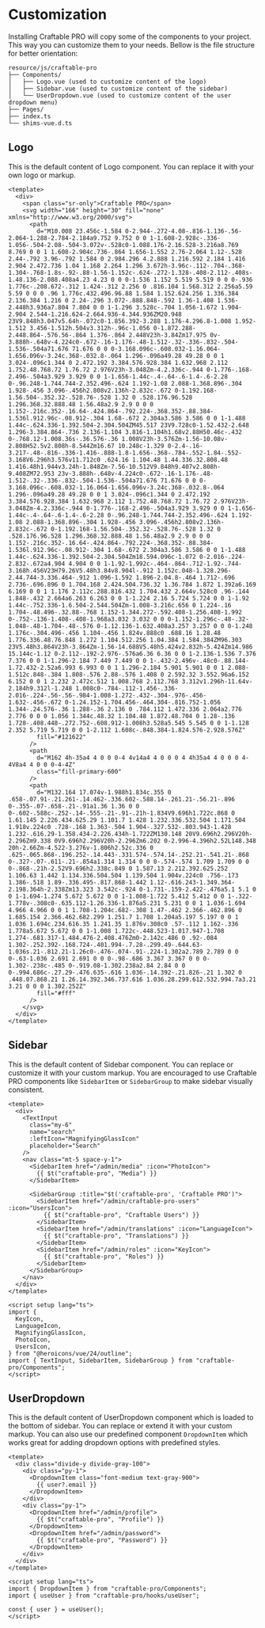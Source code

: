 # Customization

Installing Craftable PRO will copy some of the components to your project. This way you can customize them to your needs. Bellow is the file structure for better orientation:

```
resource/js/craftable-pro
├── Components/
│   ├── Logo.vue (used to customize content of the logo)
│   ├── Sidebar.vue (used to customize content of the sidebar)
│   └── UserDropdown.vue (used to customize content of the user dropdown menu)
├── Pages/
├── index.ts
└── shims-vue.d.ts
```

## Logo

This is the default content of Logo component. You can replace it with your own logo or markup.

```vue filename="resources/js/craftable-pro/Components/Logo.vue"
<template>
  <div>
    <span class="sr-only">Craftable PRO</span>
    <svg width="166" height="30" fill="none" xmlns="http://www.w3.org/2000/svg">
      <path
        d="M10.008 23.456c-1.584 0-2.944-.272-4.08-.816-1.136-.56-2.064-1.288-2.784-2.184a9.752 9.752 0 0 1-1.608-2.928c-.336-1.056-.504-2.08-.504-3.072v-.528c0-1.088.176-2.16.528-3.216a8.769 8.769 0 0 1 1.608-2.904c.736-.864 1.656-1.552 2.76-2.064 1.12-.528 2.44-.792 3.96-.792 1.584 0 2.984.296 4.2.888 1.216.592 2.184 1.416 2.904 2.472.736 1.04 1.168 2.264 1.296 3.672h-3.96c-.112-.704-.368-1.304-.768-1.8s-.92-.88-1.56-1.152c-.624-.272-1.328-.408-2.112-.408s-1.48.136-2.088.408a4.23 4.23 0 0 0-1.536 1.152 5.519 5.519 0 0 0-.936 1.776c-.208.672-.312 1.424-.312 2.256 0 .816.104 1.568.312 2.256a5.59 5.59 0 0 0 .96 1.776c.432.496.96.88 1.584 1.152.624.256 1.336.384 2.136.384 1.216 0 2.24-.296 3.072-.888.848-.592 1.36-1.408 1.536-2.448h3.936a7.804 7.804 0 0 1-1.296 3.528c-.704 1.056-1.672 1.904-2.904 2.544-1.216.624-2.664.936-4.344.936ZM20.948 23V9.848h3.047v5.64h-.072c0-1.856.392-3.288 1.176-4.296.8-1.008 1.952-1.512 3.456-1.512h.504v3.312h-.96c-1.056 0-1.872.288-2.448.864-.576.56-.864 1.376-.864 2.448V23h-3.84Zm17.975 0v-3.888h-.648v-4.224c0-.672-.16-1.176-.48-1.512-.32-.336-.832-.504-1.536-.504a71.676 71.676 0 0 0-3.168.096c-.608.032-1.16.064-1.656.096v-3.24c.368-.032.8-.064 1.296-.096a49.28 49.28 0 0 1 3.024-.096c1.344 0 2.472.192 3.384.576.928.384 1.632.968 2.112 1.752.48.768.72 1.76.72 2.976V23h-3.048Zm-4.2.336c-.944 0-1.776-.168-2.496-.504a3.929 3.929 0 0 1-1.656-1.44c-.4-.64-.6-1.4-.6-2.28 0-.96.248-1.744.744-2.352.496-.624 1.192-1.08 2.088-1.368.896-.304 1.928-.456 3.096-.456h2.808v2.136h-2.832c-.672 0-1.192.168-1.56.504-.352.32-.528.76-.528 1.32 0 .528.176.96.528 1.296.368.32.888.48 1.56.48a2.9 2.9 0 0 0 1.152-.216c.352-.16.64-.424.864-.792.224-.368.352-.88.384-1.536l.912.96c-.08.912-.304 1.68-.672 2.304a3.586 3.586 0 0 1-1.488 1.44c-.624.336-1.392.504-2.304.504ZM45.517 23V9.728c0-1.52.432-2.648 1.296-3.384.864-.736 2.136-1.104 3.816-1.104h1.68v2.88H50.46c-.432 0-.768.12-1.008.36s-.36.576-.36 1.008V23h-3.576Zm-1.56-10.08v-2.808H52.5v2.808h-8.544Zm16.67 10.248c-1.329 0-2.4-.16-3.217-.48-.816-.336-1.416-.888-1.8-1.656-.368-.784-.552-1.84-.552-3.168V6.296h3.576v11.712c0 .624.16 1.104.48 1.44.336.32.808.48 1.416.48h1.944v3.24h-1.848Zm-7.56-10.512V9.848h9.407v2.808h-9.408ZM72.953 23v-3.888h-.648v-4.224c0-.672-.16-1.176-.48-1.512-.32-.336-.832-.504-1.536-.504a71.676 71.676 0 0 0-3.168.096c-.608.032-1.16.064-1.656.096v-3.24c.368-.032.8-.064 1.296-.096a49.28 49.28 0 0 1 3.024-.096c1.344 0 2.472.192 3.384.576.928.384 1.632.968 2.112 1.752.48.768.72 1.76.72 2.976V23h-3.048Zm-4.2.336c-.944 0-1.776-.168-2.496-.504a3.929 3.929 0 0 1-1.656-1.44c-.4-.64-.6-1.4-.6-2.28 0-.96.248-1.744.744-2.352.496-.624 1.192-1.08 2.088-1.368.896-.304 1.928-.456 3.096-.456h2.808v2.136h-2.832c-.672 0-1.192.168-1.56.504-.352.32-.528.76-.528 1.32 0 .528.176.96.528 1.296.368.32.888.48 1.56.48a2.9 2.9 0 0 0 1.152-.216c.352-.16.64-.424.864-.792.224-.368.352-.88.384-1.536l.912.96c-.08.912-.304 1.68-.672 2.304a3.586 3.586 0 0 1-1.488 1.44c-.624.336-1.392.504-2.304.504Zm18.594.096c-1.072 0-2.016-.224-2.832-.672a4.904 4.904 0 0 1-1.92-1.992c-.464-.864-.712-1.92-.744-3.168h.456V23H79.26V5.48h3.84v8.904l-.912 1.152c.048-1.328.296-2.44.744-3.336.464-.912 1.096-1.592 1.896-2.04.8-.464 1.712-.696 2.736-.696.896 0 1.704.168 2.424.504.736.32 1.36.784 1.872 1.392a6.169 6.169 0 0 1 1.176 2.112c.288.816.432 1.704.432 2.664v.528c0 .96-.144 1.848-.432 2.664a6.263 6.263 0 0 1-1.224 2.16 5.724 5.724 0 0 1-1.92 1.44c-.752.336-1.6.504-2.544.504Zm-1.008-3.216c.656 0 1.224-.16 1.704-.48.496-.32.88-.768 1.152-1.344.272-.592.408-1.256.408-1.992 0-.752-.136-1.408-.408-1.968a3.032 3.032 0 0 0-1.152-1.296c-.48-.32-1.048-.48-1.704-.48-.576 0-1.12.136-1.632.408a3.257 3.257 0 0 0-1.248 1.176c-.304.496-.456 1.104-.456 1.824v.888c0 .688.16 1.28.48 1.776.336.48.76.848 1.272 1.104.512.256 1.04.384 1.584.384ZM96.303 23V5.48h3.864V23h-3.864Zm-1.56-14.688V5.48h5.424v2.832h-5.424Zm14.986 15.144c-1.12 0-2.112-.192-2.976-.576a6.36 6.36 0 0 1-2.136-1.536 7.376 7.376 0 0 1-1.296-2.184 7.449 7.449 0 0 1-.432-2.496v-.48c0-.88.144-1.72.432-2.52a6.993 6.993 0 0 1 1.296-2.184 5.901 5.901 0 0 1 2.088-1.512c.848-.384 1.808-.576 2.88-.576 1.408 0 2.592.32 3.552.96a6.152 6.152 0 0 1 2.232 2.472c.512 1.008.768 2.112.768 3.312v1.296h-11.64v-2.184h9.312l-1.248 1.008c0-.784-.112-1.456-.336-2.016-.224-.56-.56-.984-1.008-1.272-.432-.304-.976-.456-1.632-.456-.672 0-1.24.152-1.704.456-.464.304-.816.752-1.056 1.344-.24.576-.36 1.288-.36 2.136 0 .784.112 1.472.336 2.064a2.776 2.776 0 0 0 1.056 1.344c.48.32 1.104.48 1.872.48.704 0 1.28-.136 1.728-.408.448-.272.752-.608.912-1.008h3.528a5.545 5.545 0 0 1-1.128 2.352 5.719 5.719 0 0 1-2.112 1.608c-.848.384-1.824.576-2.928.576Z"
        fill="#121622"
      />
      <path
        d="M162 4h-35a4 4 0 0 0-4 4v14a4 4 0 0 0 4 4h35a4 4 0 0 0 4-4V8a4 4 0 0 0-4-4Z"
        class="fill-primary-600"
      />
      <path
        d="M132.164 17.074v-1.988h1.834c.355 0 .658-.07.91-.21.261-.14.462-.336.602-.588.14-.261.21-.56.21-.896 0-.355-.07-.658-.21-.91a1.36 1.36 0 0 0-.602-.588c-.252-.14-.555-.21-.91-.21h-1.834V9.696h1.722c.868 0 1.61.145 2.226.434.625.29 1.101.7 1.428 1.232.336.532.504 1.171.504 1.918v.224c0 .728-.168 1.363-.504 1.904-.327.532-.803.943-1.428 1.232-.616.29-1.358.434-2.226.434h-1.722ZM130.148 20V9.696h2.296V20h-2.296Zm9.338 0V9.696h2.296V20h-2.296Zm6.202 0-2.996-4.396h2.52L148.348 20h-2.66Zm-4.522-3.276v-1.806h2.52c.336 0 .625-.065.868-.196.252-.14.443-.331.574-.574.14-.252.21-.541.21-.868 0-.327-.07-.611-.21-.854a1.314 1.314 0 0 0-.574-.574 1.709 1.709 0 0 0-.868-.21h-2.52V9.696h2.338c.849 0 1.587.13 2.212.392.625.252 1.106.63 1.442 1.134.336.504.504 1.139.504 1.904v.224c0 .756-.173 1.386-.518 1.89-.336.495-.817.868-1.442 1.12-.616.243-1.349.364-2.198.364h-2.338Zm13.323 3.542c-.924 0-1.731-.159-2.422-.476a5.1 5.1 0 0 1-1.694-1.274 5.672 5.672 0 0 1-1.008-1.722 5.412 5.412 0 0 1-.322-1.778v-.308c0-.635.112-1.26.336-1.876a5.231 5.231 0 0 1 1.036-1.694 4.966 4.966 0 0 1 1.708-1.204c.682-.308 1.47-.462 2.366-.462.896 0 1.685.154 2.366.462.682.299 1.251.7 1.708 1.204a5.197 5.197 0 0 1 1.036 1.694c.234.616.35 1.241.35 1.876v.308c0 .57-.112 1.162-.336 1.778a5.672 5.672 0 0 1-1.008 1.722c-.448.523-1.017.947-1.708 1.274-.681.317-1.484.476-2.408.476Zm0-2.142c.486 0 .92-.084 1.302-.252.392-.168.724-.401.994-.7.28-.299.49-.644.63-1.036s.21-.812.21-1.26c0-.476-.074-.91-.224-1.302a2.789 2.789 0 0 0-.63-1.036 2.691 2.691 0 0 0-.98-.686 3.367 3.367 0 0 0-1.302-.238c-.485 0-.919.08-1.302.238a2.84 2.84 0 0 0-.994.686c-.27.29-.476.635-.616 1.036-.14.392-.21.826-.21 1.302 0 .448.07.868.21 1.26.14.392.346.737.616 1.036.28.299.612.532.994.7a3.21 3.21 0 0 0 1.302.252Z"
        fill="#fff"
      />
    </svg>
  </div>
</template>
```

## Sidebar

This is the default content of Sidebar component. You can replace or customize it with your custom markup.
You are encouraged to use Craftable PRO components like `SidebarItem` or `SidebarGroup` to make sidebar visually consistent.

```vue filename="resources/js/craftable-pro/Components/Sidebar.vue"
<template>
  <div>
    <TextInput
      class="my-6"
      name="search"
      :leftIcon="MagnifyingGlassIcon"
      placeholder="Search"
    />
    <nav class="mt-5 space-y-1">
      <SidebarItem href="/admin/media" :icon="PhotoIcon">
        {{ $t("craftable-pro", "Media") }}
      </SidebarItem>

      <SidebarGroup :title="$t('craftable-pro', 'Craftable PRO')">
        <SidebarItem href="/admin/craftable-pro-users" :icon="UsersIcon">
          {{ $t("craftable-pro", "Craftable Users") }}
        </SidebarItem>
        <SidebarItem href="/admin/translations" :icon="LanguageIcon">
          {{ $t("craftable-pro", "Translations") }}
        </SidebarItem>
        <SidebarItem href="/admin/roles" :icon="KeyIcon">
          {{ $t("craftable-pro", "Roles") }}
        </SidebarItem>
      </SidebarGroup>
    </nav>
  </div>
</template>

<script setup lang="ts">
import {
  KeyIcon,
  LanguageIcon,
  MagnifyingGlassIcon,
  PhotoIcon,
  UsersIcon,
} from "@heroicons/vue/24/outline";
import { TextInput, SidebarItem, SidebarGroup } from "craftable-pro/Components";
</script>
```

## UserDropdown

This is the default content of UserDropdown component which is loaded to the bottom of sidebar. You can replace or extend it with your custom markup.
You can also use our predefined component `DropdownItem` which works great for adding dropdown options with predefined styles.

```vue filename="resources/js/craftable-pro/Components/UserDropdown.vue"
<template>
  <div class="divide-y divide-gray-100">
    <div class="py-1">
      <DropdownItem class="font-medium text-gray-900">
        {{ user?.email }}
      </DropdownItem>
    </div>
    <div class="py-1">
      <DropdownItem href="/admin/profile">
        {{ $t("craftable-pro", "Profile") }}
      </DropdownItem>
      <DropdownItem href="/admin/password">
        {{ $t("craftable-pro", "Password") }}
      </DropdownItem>
    </div>
  </div>
</template>

<script setup lang="ts">
import { DropdownItem } from "craftable-pro/Components";
import { useUser } from "craftable-pro/hooks/useUser";

const { user } = useUser();
</script>
```
